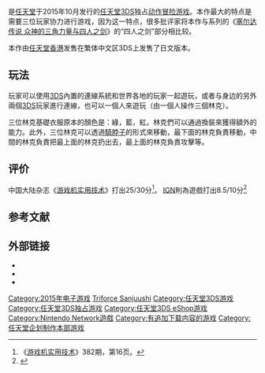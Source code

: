 {{NoteTA
| G1=Games
| G2=Nintendo
}}
{{Infobox VG
| title = 薩爾達傳說 三角神力三劍士
| image = File:Zelda no Densetsu Triforce Sanjuushi Boxart.jpg
| caption = 日版封面
| japanese = ゼルダの伝説 トライフォース3銃士
| english = The Legend of Zelda: Tri Force Heroes
| genre = [[动作角色扮演游戏|动作角色扮演]]
| platforms = [[任天堂3DS|任天堂3DS]]
| developer = [[任天堂企劃製作本部|任天堂企劃製作本部]]、[[Grezzo|Grezzo]]<ref>{{Cite web|url=http://www.nintendo-insider.com/2015/09/29/the-legend-of-zelda-tri-force-heroes-is-co-developed-by-grezzo/|title=The Legend of Zelda: Tri Force Heroes is co-developed by Grezzo - Nintendo Insider|publisher=Nintendo Insider|language=en|date=2015-09-29|accessdate=2015-10-05}}</ref>
| publisher = 任天堂
| director = 四方宏昌<ref>{{Cite web|url=http://www.nintendo.co.jp/event/e3_2015/event/061901/index.html|title=イベントレポート｜任天堂 E3 2015情報|publisher=任天堂|accessdate=2015-08-26}}</ref>
| producer = [[青沼英二|青沼英二]]
| designer =
| writer =
| programmer =
| composer =
| artist =
| series = [[塞尔达传说系列|塞尔达传说系列]]
| engine =
| modes = [[单人电子游戏|单人]]、[[多人电子游戏|多人]]
| released = {{vgrelease|JP|2015年10月22日|NA|2015年10月23日|EU|2015年10月23日|AU|2015年10月24日|TWHK|2015年10月22日}}
}}

{{vgname|薩爾達傳說 三角神力三劍士|ja=ゼルダの伝説 トライフォース3銃士|en=The Legend of Zelda: Tri Force Heroes|diff=yes|cn=塞尔达传说 三角力量英雄|tw=薩爾達傳說 三角神力三劍士}}是[[任天堂|任天堂]]于2015年10月发行的[[任天堂3DS|任天堂3DS]]独占[[动作冒险游戏|动作冒险游戏]]。本作最大的特点是需要三位玩家协力进行游戏，因为这一特点，很多批评家将本作与系列的《[[塞尔达传说_众神的三角力量与四人之剑|塞尔达传说 众神的三角力量与四人之剑]]》的“四人之剑”部分相比较。

本作由[[任天堂香港|任天堂香港]]发售在繁体中文区3DS上发售了日文版本。

==玩法==
玩家可以使用[[任天堂3DS|3DS]]內置的連線系統和世界各地的玩家一起遊玩，或者与身边的另外兩個[[任天堂3DS|3DS]]玩家進行連線，也可以一個人來遊玩（由一個人操作三個林克）。

三位林克基礎衣服原本的顏色是：綠，藍，紅。林克們可以通過換裝來獲得額外的能力。此外，三位林克可以透過[[騎脖子|騎脖子]]的形式來移動，最下面的林克負責移動，中間的林克負責把最上面的林克扔出去，最上面的林克負責攻擊等。

== 评价 ==

中国大陆杂志《[[游戏机实用技术|游戏机实用技术]]》打出25/30分<ref>《[[游戏机实用技术|游戏机实用技术]]》382期，第16页。</ref>。 [[IGN|IGN]]則為遊戲打出8.5/10分<ref>{{Cite web|url=http://www.ign.com/articles/2015/10/21/the-legend-of-zelda-tri-force-heroes-review|title=The Legend of Zelda: Tri Force Heroes|accessdate=2015-11-10|archive-date=2015-10-21|archive-url=https://web.archive.org/web/20151021220726/http://www.ign.com/articles/2015/10/21/the-legend-of-zelda-tri-force-heroes-review|dead-url=no}}</ref>

== 参考文献 ==
{{Reflist}}

== 外部链接 ==
* {{Official|}}{{ja}}
* {{Official|http://www.zelda.com/tri-force-heroes/}}{{en}}
* {{Official|http://www.nintendo.com.hk/zelda_triforce_heroes/}}{{zh-hk}}


{{塞尔达传说系列}}

{{DEFAULTSORT:Zelda no Densetsu Triforce Sanjuushi}}
[[Category:2015年电子游戏|Category:2015年电子游戏]]
[[Category:薩爾達傳說系列電子遊戲|Triforce Sanjuushi]]
[[Category:任天堂3DS游戏|Category:任天堂3DS游戏]]
[[Category:任天堂3DS独占游戏|Category:任天堂3DS独占游戏]]
[[Category:任天堂3DS_eShop游戏|Category:任天堂3DS eShop游戏]]
[[Category:Nintendo_Network遊戲|Category:Nintendo Network遊戲]]
[[Category:有追加下载内容的游戏|Category:有追加下载内容的游戏]]
[[Category:任天堂企划制作本部游戏|Category:任天堂企划制作本部游戏]]